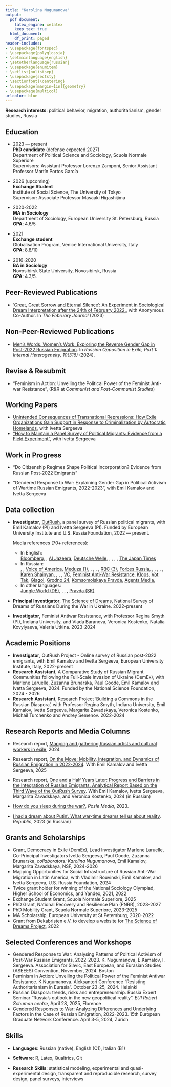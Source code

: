 ```yaml
---
title: "Karolina Nugumanova"
output:
  pdf_document:
    latex_engine: xelatex
    keep_tex: true
  html_document:
    df_print: paged
header-includes:
- \usepackage{fontspec}
- \usepackage{polyglossia}
- \setmainlanguage{english}
- \setotherlanguage{russian}
- \usepackage{enumitem}
- \setlist{nolistsep}
- \usepackage{sectsty}
- \sectionfont{\centering}
- \usepackage[margin=1in]{geometry}
- \usepackage{multicol}
urlcolor: blue
---
```


```{=tex}
\centerline{Scuola Normale Superiore} \centerline{\textbf{Address}: Palazzo Strozzi, Florence, Italy} \centerline{\textbf{Email}: \href{mailto:karolina.nugumanova@sns.it}{karolina.nugumanova@sns.it}, \href{mailto:kar.nugumanova@gmail.com}{kar.nugumanova@gmail.com}} \centerline{\textbf{Tel}: +39-351-562-03-37} \centerline{\textbf{Webpage}: \url{https://karolina-nugumanova.github.io/}}
```
<!-- **Date of birth**: 25.10.1988\ -->

<!-- **Email**: [emil.kamalov\@eui.eu](mailto:emil.kamalov@eui.eu){.email}, [em.kamalov\@gmail.com](mailto:em.kamalov@gmail.com){.email}\ -->

<!-- **Phone**: +39-351-926-99-08\ -->

<!-- **Webpage**: [www.emilkamalov.com](https://emilkamalov.com/) -->

**Research interests**: political behavior, migration, authoritarianism, gender studies, Russia

<!-- <br>   -->

```{=tex}
\vspace{1mm} \hrule
```
<!-- \vspace{1mm}  -->

## Education

-   2023 --- present\
    **PhD candidate** (defense expected 2027)\
    Department of Political Science and Sociology, Scuola Normale Superiore\
    Supervisors: Assistant Professor Lorenzo Zamponi, Senior Assistant Professor Martín Portos García

-   2026 (upcoming)\
    **Exchange Student**\
    Institute of Social Science, The University of Tokyo\
    Supervisor: Associate Professor Masaaki Higashijima

-   2020-2022\
    **MA in Sociology**\
    Department of Sociology, European University St. Petersburg, Russia\
    **GPA**: 4.6/5

-   2021\
    **Exchange student**\
    Globalisation Program, Venice International University, Italy\
    **GPA**: 8.8/10<!-- 2010-2013\ -->

<!-- **PhD-student**\ -->

<!-- Elabuga Institute of Kazan Federal University. -->

-   2016-2020\
    **BA in Sociology**\
    Novosibirsk State University, Novosibirsk, Russia\
    **GPA**: 4.3/5.

<!-- -   2004-2007\ -->

<!--     **Diploma with distinction in specialized secondary education, Qualification: accountant**\ -->

<!--     Kama State Engineering and Economics Academy.\ -->

<!--     **GPA**: 4.8/5. -->

<!-- <br>   -->

<!-- \vspace{1mm} -->

<!-- \hrule -->

<!-- \vspace{1mm}  -->

## Peer-Reviewed Publications

-   [‘Great, Great Sorrow and Eternal Silence’: An Experiment in Sociological Dream Interpretation after the 24th of February 2022.](https://thefebruaryjournal.org/index.php/tfj/article/view/67), with Anonymous Co-Author. In *The February Journal* (2023)

## Non-Peer-Reviewed Publications

-   [Men’s Words, Women’s Work: Exploring the Reverse Gender Gap in Post-2022 Russian Emigration](https://www.research-collection.ethz.ch/handle/20.500.11850/692533). In *Russian Opposition in Exile, Part 1: Internal Heterogeneity, 10(316)* (2024).


<!-- <br>   -->

<!-- \vspace{1mm} -->

<!-- \hrule -->

## Revise & Resubmit

-   "Feminism in Action: Unveiling the Political Power of the Feminist Anti-war Resistance", (R&R at *Communist and Post-Communist Studies*)


<!-- <br>   -->

<!-- \vspace{1mm} -->

<!-- \hrule -->

<!-- \vspace{1mm} -->

## Working Papers

-   [Unintended Consequences of Transnational Repressions: How Exile Organizations Gain Support in Response to Criminalization by Autocratic Homelands](https://osf.io/preprints/socarxiv/wks2m), with Ivetta Sergeeva
-   ["How to Maintain a Panel Survey of Political Migrants: Evidence from a Field Experiment"](https://drive.google.com/file/d/1bduV7Dvptf2XpnNHymXRVa6tCsDntgZD/view?usp=sharing), with Ivetta Sergeeva

## Work in Progress

-   "Do Citizenship Regimes Shape Political Incorporation? Evidence from Russian Post-2022 Emigrants"

-   "Gendered Response to War: Explaining Gender Gap in Political Activism of Wartime Russian Emigrants, 2022-2023", with Emil Kamalov and Ivetta Sergeeva

## Data collection

-   **Investigator**, [OutRush](https://outrush.io/eng), a panel survey of Russian political migrants, with Emil Kamalov (PI) and Ivetta Sergeeva (PI). Funded by European University Institute and U.S. Russia Foundation, 2022 --- present.

    Media references (70+ references):

    -   In English:\
        [Bloomberg](https://www.bloomberg.com/news/articles/2024-05-02/russians-who-fled-war-return-in-boost-for-putin-s-war-economy), \href{https://www.ft.com/content/5e6bcce9-7bda-4b29-b1b7-f7df6e879fd9}{Financial Times}, [Al Jazeera](https://www.aljazeera.com/news/2024/1/22/russian-exiles-unlikely-to-return), [Deutsche Welle](https://www.dw.com/en/russia-why-people-are-returning-despite-the-war-in-ukraine/a-67022321), \href{https://www.cnbc.com/2022/11/25/georgia-armenia-turkey-economies-boom-with-russian-wealth-migration.html}{CNBC}, \href{https://fortune.com/europe/2022/08/20/russia-brain-drain-young-russians-leaving-after-ukraine-war-putin/}{Fortune}, \href{https://www.themoscowtimes.com/2023/10/25/15-of-russians-who-fled-war-mobilization-have-returned-survey-a82885}{The Moscow Times (1)}, \href{https://www.moscowtimes.ru/2023/01/19/sotsialnii-portret-novoi-volni-rossiiskih-emigrantov-a31239}{The Moscow Times (2)}, [The Japan Times](https://www.japantimes.co.jp/news/2024/05/02/world/politics/russians-putin-war-economy/)
    -   In Russian:\
        \href{https://www.bbc.com/russian/features-65686712}{BBC}, \href{https://www.dw.com/ru/sdelka-s-sovestu-pokinuvsie-rossiu-i-potom-vernuvsiesa-o-svoem-opyte/a-66896905}{Deutsche Welle}, [Voice of America](https://www.instagram.com/p/Cy1WVu2LbYT/), [Meduza (1)](https://meduza.io/episodes/2023/07/10/chinovniki-uveryayut-mnogie-uehavshie-ot-voyny-rossiyane-mechtayut-vernutsya-obratno-a-kak-na-samom-dele-rasskazyvaet-sotsiolog-nika-kostenko), \href{https://meduza.io/feature/2022/12/23/uehavshie-rossiyane-stali-bednee-no-zato-teper-bolshe-doveryayut-lyudyam-i-veryat-v-buduschee}{Meduza (2)}, \href{https://meduza.io/feature/2022/07/31/chem-nyneshnyaya-volna-emigratsii-otlichaetsya-ot-drugih-predstaviteli-kakih-professiy-uehali-sobirayutsya-li-migranty-vernutsya}{Meduza (3)}, \href{https://www.rbc.ru/spb_sz/29/01/2023/63ce99cc9a794787b4a2e9de}{RBC (1)}, \href{https://www.rbc.ru/politics/25/10/2023/6538b8739a7947719d23fd1e}{RBC (2)}, [RBC (3)](https://www.youtube.com/watch?v=7NsNp4MoUJw&ab_channel=%D0%A0%D0%91%D0%9A%D0%98%D0%BD%D0%B2%D0%B5%D1%81%D1%82%D0%B8%D1%86%D0%B8%D0%B8), [Forbes Russia](https://t.me/forbesglobalrus/3396), \href{https://www.youtube.com/watch?v=Bvcfj9a9XH8&t=4028s}{Zhivoy Gvozd}, \href{https://istories.media/news/2023/10/25/v-rossiyu-mogli-vernutsya-bolee-15-uekhavshikh-posle-nachala-voini-schitayut-issledovateli/}{Important Stories}, \href{https://open.spotify.com/episode/3n2gfxhNFRaSmrK8BFzE5U}{Rasstriga.doc}, \href{https://paperpaper.ru/kto-svyazyvaet-svoe-budushee-s-rossiej-b/}{Paper (1)}, \href{https://paperpaper.ru/emigranty-2022-go-ne-planiruyut-vozvrashat/}{Paper (2)}, [Karèn Shainyan](https://youtu.be/VzaFzSVtDtA), \href{https://rtvi.com/news/ft-bolee-15-rossijskih-emigrantov-vremenno-ili-nadolgo-vernulis-v-rossiyu/}{RTVI}, \href{https://novayagazeta-ru.cdn.ampproject.org/c/s/novayagazeta.ru/amp/articles/2022/12/27/strana-ubytiia}{Novaya Gazeta}, \href{https://www.severreal.org/a/rabotaem-do-pervogo-donosa-chto-budet-s-naukoy-i-vysshim-obrazovaniem-/32127897.html}{Sever Real}, [VC](https://vc.ru/money/575523-den-313-kolichestvo-nevyezdnyh-iz-za-dolgov-rossiyan-k-novomu-godu-stalo-rekordnym-za-15-let), [Feminist Anti-War Resistance](https://syg.ma/@feminist-anti-war-resistance/uiekhavshiie-rossiianie-bolieie-fieministski-nastroieny-sotsiologhi-iz-proiekta-outrush-o-novoi-volnie-rossiiskoi-emighratsii), [Klops](https://klops.ru/other/2023-10-25/282009-15-relokantov-pokinuvshih-rossiyu-posle-nachala-svo-vernulis-domoy-issledovateli), [Vot Tak](https://vot-tak.tv/novosti/27-10-2023-demograf-dopustil), [Glagol](https://glagol.press/uchjonye-soobshhili-o-vozvrashhenii-v-rossiju-relokantov), [Grodno 24](https://grodno24.com/2023/10/uehavshie-iz-strany-posle-nachala-svo-rossiyane-massovo-vozvrashhayutsya-na-rodinu.html), [Komsomolskaya Pravda](https://www.kp.ru/daily/27573/4842340/), [Agents Media](https://www.agents.media/demograf-rasskazal-o-vozvrashhenii-v-rossiyu-do-poloviny-uehavshih-iz-rossii-v-2022-godu/),
    -   In other languages:\
        [Jungle.World (DE)](https://jungle.world/artikel/2023/03/die-kompetenten-werden-durch-die-loyalen-ersetzt), \href{https://www.information.dk/udland/2023/02/stoerste-brain-drain-30-aar-ressourcestaerke-russere-antonina-startet-nyt-liv-udlandet}{Information (DA)}, \href{https://www.cdt.ch/news/erano-scappati-dalla-guerra-ora-stanno-tornando-a-casa-331807}{Corriere Del Ticino (ES)}, \href{https://www.ceskenoviny.cz/zpravy/rusove-kteri-po-unoru-odjeli-z-vlasti-zacali-podle-pruzkumu-vice-verit-lidem/2302793}{Ceske Noviny (CS)}, [Pravda (SK)](https://spravy.pravda.sk/svet/clanok/651763-rusi-ktori-po-februari-odisli-z-vlasti-zacali-podla-prieskumu-viac-verit-ludom/)
        
-   **Principal Investigator**, [The Science of Dreams](https://readymag.website/u94255285/wardreams/2/), National Survey of Dreams of Russians During the War in Ukraine. 2022-present

-   **Investigator**, Feminist Antiwar Resistance, with Professor Regina Smyth (PI), Indiana University, and Vlada Baranova, Veronica Kostenko, Natalia Kovylyaeva, Valeria Utkina. 2023-2024


## Academic Positions

-   **Investigator**, OutRush Project - Online survey of Russian post-2022 emigrants, with Emil Kamalov and Ivetta Sergeeva, European University Institute, Italy, 2022-present
-   **Research Assistant**, A Comparative Study of Russian Migrant Communities following the Full-Scale Invasion of Ukraine (DemEx), with Marlene Laruelle, Zuzanna Brunarska, Paul Goode, Emil Kamalov and Ivetta Sergeeva, 2024. Funded by the National Science Foundation, 2024 - 2026
-   **Research Assistant**, Research Project  'Building a Commons in the Russian Diaspora', with Professor Regina Smyth, Indiana University, Emil Kamalov, Ivetta Sergeeva, Margarita Zavadskaya, Veronica Kostenko, Michail Turchenko and Andrey Semenov. 2022-2024

<!-- <br>   -->

<!-- \vspace{1mm} -->

<!-- \hrule -->

## Research Reports and Media Columns

-  Research report, [Mapping and gathering Russian artists and cultural workers in exile](https://outrush.io/report_artists_2024), 2024

-  Research report, [On the Move: Mobility, Integration, and Dynamics of Russian Emigration in 2022-2024](https://outrush.io/report_march_2025_eng). With Emil Kamalov and Ivetta Sergeeva, 2025

-  Research report, [One and a Half Years Later: Progress and Barriers in the Integration of Russian Emigrants. Analytical Report Based on the Third Wave of the OutRush Survey](https://outrush.io/report_january_2024). With Emil Kamalov, Ivetta Sergeeva, Margarita Zavadskaya, and Veronica Kostenko, 2024 (in Russian)

-  [How do you sleep during the war?](https://posle.media/language/en/how-do-you-sleep-during-the-war/), *Posle Media*, 2023. 

-  [I had a dream about Putin'. What war-time dreams tell us about reality](https://republic.ru/posts/107912). *Republic*, 2023 (in Russian)


<!-- <br>   -->

<!-- \vspace{1mm} -->

<!-- \hrule -->

<!-- <br>   -->

<!-- \vspace{1mm} -->

<!-- \hrule -->

<!-- <br>   -->

<!-- \vspace{1mm} -->

<!-- \hrule -->

<!-- \vspace{1mm} -->

<!-- ## Work In Progress -->

<!-- <br>   -->

<!-- \vspace{1mm} -->

<!-- \hrule -->

<!-- ## Teaching Experience -->

<!-- -   Instructor, Intermediate Quantitative Methods in Social Sciences (Master's level), European University in Saint Petersburg, Russia, 2021 -->
<!-- -   Instructor, [Research Seminar: Quantitative Methods in Political Research](https://spb.hse.ru/en/ma/pm/courses/375308895.html) (Master's level), Higher School of Economics, Russia, 2021 -->
<!-- -   Instructor, [Methodology of Contemporary Asian Studies](https://spb.hse.ru/en/ma/econasia/courses/375309025.html) (Master's level), Higher School of Economics, Russia, 2020-2021 -->
<!-- -   Instructor, [Introduction to Statistics with R](https://pandan.eusp.org/lecturerslist) (Master's level), Yandex & European University in Saint Petersburg, 2020 -->
<!-- -   Instructor, R-Crash Course (Master's level), European University in Saint Petersburg, Russia, 2020 -->
<!-- -   Instructor, [Methodology for Sociopolitical Research in East Asia](https://spb.hse.ru/en/ma/econasia/courses/298723267.html), Higher School of Economics, Russia, 2019-2020 -->

<!-- | **Course**                                                                                                        | **University**                                                                   | **Level** | **Year**  | -->

<!-- |----------------------|------------------|-----------------|-----------------| -->

<!-- | Intermediate Quantitative Methods in Social Sciences                                                              | [European University in Saint Petersburg](https://eusp.org/en/sociology), Russia | Masters   | 2021      | -->

<!-- | [Research Seminar Quantitative Methods in Political Research](https://spb.hse.ru/en/ma/pm/courses/375308895.html) | [Higher School of Economics](https://spb.hse.ru/en/ma/pm), Russia                | Masters   | 2021      | -->

<!-- | [Methodology of Contemporary Asian Studies](https://spb.hse.ru/en/ma/econasia/courses/375309025.html)             | [Higher School of Economics](https://spb.hse.ru/en/ma/econasia), Russia          | Masters   | 2020-2021 | -->

<!-- | [Introduction to Statistics with R](https://pandan.eusp.org/lecturerslist)                                        | [Yandex & European University in Saint Petersburg](https://pandan.eusp.org/)     | Masters   | 2020      | -->

<!-- | R-crash course                                                                                                    | [European University in Saint Petersburg](https://eusp.org/en/sociology)         | Masters   | 2020      | -->

<!-- | [Methodology for Sociopolitical Research in East Asia](https://spb.hse.ru/en/ma/econasia/courses/298723267.html)  | [Higher School of Economics](https://spb.hse.ru/en/ma/econasia), Russia          | Masters   | 2019-2020 | -->

<!-- \vspace{1mm} -->

<!-- \hrule -->

<!-- \vspace{1mm} -->

## Grants and Scholarships

-   Grant, Democracy in Exile (DemEx), Lead Investigator Marlene Laruelle, Co-Principal Investigators Ivetta Sergeeva, Paul Goode, Zuzanna Brunarska, *collaborators: Karolina Nugumanova*, Emil Kamalov, Margarita Zavadskaya, NSF, 2024-2026
-   Mapping Opportunities for Social Infrastructure of Russian Anti-War Migration in Latin America, with Vladimir Rouvinski, Emil Kamalov, and Ivetta Sergeeva, U.S. Russia Foundation, 2024
-   Twice grant holder for winning of the National Sociology Olympiad, Higher School of Economics, and Yandex, 2021, 2022
-   Exchange Student Grant, Scuola Normale Superiore, 2025
-   PhD Grant, National Recovery and Resilience Plan (PNRR), 2023-2027
-   PhD Mobility Grant, Scuola Normale Superiore, 2023-2025
-   MA Scholarship, European University at St.Petersburg, 2020-2022
-   Grant from Dekabristen e.V. to develop a website for [The Science of Dreams Project](https://readymag.website/u94255285/wardreams/2/), 2022

<!-- <br>   -->

<!-- \vspace{1mm} -->

<!-- \hrule  -->

<!-- \vspace{1mm} -->

## Selected Conferences and Workshops

-   Gendered Response to War: Analysing Patterns of Political Activism of Post-War Russian Emigrants, 2022-2023. K. Nugumanova, E.Kamalov, I. Sergeeva. Association for Slavic, East European, and Eurasian Studies (ASEEES) Convention, November, 2024. Boston
-   Feminism in Action: Unveiling the Political Power of the Feminist Antiwar Resistance. K.Nugumanova. Aleksanteri Conference “Resisting Authoritarianism in Eurasia”. October 23-25, 2024. Helsinki
-   Russian Diaspora: trends, risks and entrepreneurship. Russia Expert Seminar "Russia's outlook in the new geopolitical reality". *EUI Robert Schuman centre*, April 28, 2025, Florence
-   Gendered Responses to War: Analyzing Differences and Underlying Factors in the Case of Russian Emigration, 2022-2023. 15th European Graduate Network Conference. April 3-5, 2024, Zurich


<!-- <br>   -->

<!-- \vspace{1mm} -->

<!-- \hrule -->

<!-- \vspace{1mm} -->

<!-- ## Additional Training -->

<!-- -   Ethics in Human Subjects Research, CITI, 2022 -->

<!-- -   Global Corruption Workshop, Boris Nemtsov Foundation for Freedom, January 2022 -->

<!-- -   Exchange student in Jyvaskyla University, Finland, September-December 2018 -->

<!-- -   Bayesian Statistical Analyses for Social Scientists, LCSR Summer School, August 2018  -->

<!-- -   Summer School on Migration organized by Russian Red Cross, June 2018 -->

<!-- <br>   -->

<!-- \hrule -->

<!-- ## Interviews and Comments for Media -->

<!-- -   [The Russians returning home from self-imposed exile](https://www.ft.com/content/5e6bcce9-7bda-4b29-b1b7-f7df6e879fd9), *Financial Times* (English), 2023 -->

<!-- -   [Why are relocating individuals returning home?](https://echofm.online/programs/utrennij-razvorot/fragment-utrennego-razvorota-166), *Zhivoy Gvozd*, video blog (Russian), 2023 -->

<!-- -   [New Russian Emigration: Who, Where, and Why People are Leaving Russia Today](https://open.spotify.com/episode/3n2gfxhNFRaSmrK8BFzE5U). *Yura, we've found out everything*, podcast (Russian), 2023 -->

<!-- -   [Emigrants of 2022 do not plan to return to Russia. How has their life changed in six months? Results of a large-scale study](https://paperpaper.ru/emigranty-2022-go-ne-planiruyut-vozvrashat/). *Paper* (Russian), 2023 -->

<!-- -   [Det største brain drain i 30 år: Ressourcestærke russere som Antonina har startet et nyt liv i udlandet](https://www.information.dk/udland/2023/02/stoerste-brain-drain-30-aar-ressourcestaerke-russere-antonina-startet-nyt-liv-udlandet). *Information* (Danish), 2023 -->

<!-- -   [More than 20 million Russians have faced intimate partner violence](https://www.mosfm.com/audios/151399). *Moscow FM*, radio (Russian), 2023 -->

<!-- -   [Young scholars in our professional team: interview for university page](https://spb.hse.ru/en/ma/econasia/news/382861781.html). *Higher School of Economics* (English), 2020 -->

<!-- <br>   -->

<!-- \vspace{1mm} -->

<!-- \hrule -->

<!-- \vspace{1mm} -->

## Skills

-   **Languages**: Russian (native), English (C1), Italian (B1)

-   **Software**: R, Latex, Qualtrics, Git

-   **Research Skills**: statistical modeling, experimental and quasi-experimental design, transparent and reproducible research, survey design, panel surveys, interviews
